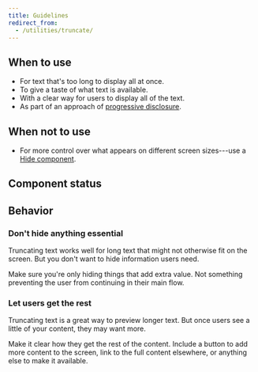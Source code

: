 ```yaml
---
title: Guidelines
redirect_from:
  - /utilities/truncate/
---
```


<ReactExample exampleId="Truncate-default" height={200} />

## When to use

- For text that's too long to display all at once.
- To give a taste of what text is available.
- With a clear way for users to display all of the text.
- As part of an approach of [progressive disclosure](/design-patterns/progressive-disclosure/).

## When not to use

- For more control over what appears on different screen sizes---use a
  [Hide component](/components/responsive/hide/).

## Component status

<ComponentStatus component="Truncate" />

## Behavior

### Don't hide anything essential

Truncating text works well for long text that might not otherwise fit on the screen.
But you don't want to hide information users need.

Make sure you're only hiding things that add extra value.
Not something preventing the user from continuing in their main flow.

### Let users get the rest

Truncating text is a great way to preview longer text.
But once users see a little of your content, they may want more.

Make it clear how they get the rest of the content.
Include a button to add more content to the screen,
link to the full content elsewhere, or anything else to make it available.

